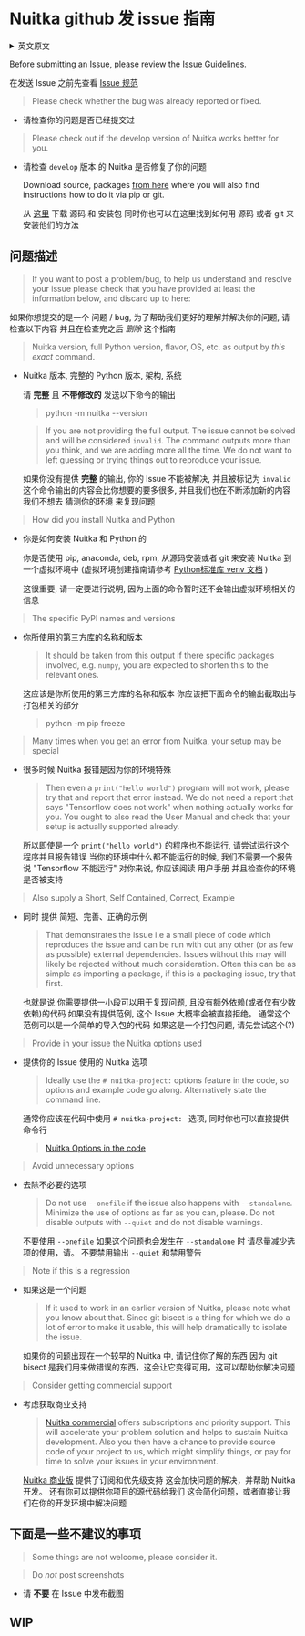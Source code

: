 # Nuitka github 发 issue 指南

<details>

<summary>英文原文</summary>

Before submitting an Issue, please review the
[Issue Guidelines](https://github.com/Nuitka/Nuitka/blob/develop/CONTRIBUTING.md#submitting-an-issue).

- Please check whether the bug was already reported or fixed.

- Please check out if the develop version of Nuitka works better for you.

  Download source, packages [from here](https://nuitka.net/doc/download.html) where you will also
  find instructions how to do it via pip or git.

If you want to post a problem/bug, to help us understand and resolve your issue please check that
you have provided at least the information below, and discard up to here:

- Nuitka version, full Python version, flavor, OS, etc. as output by *this exact* command.

  > python -m nuitka --version

  If you are not providing the full output. The issue cannot be solved and will be considered
  `invalid`. The command outputs more than you think, and we are adding more all the time. We do not
  want to left guessing or trying things out to reproduce your issue.

- How did you install Nuitka and Python

  Did you use pip, anaconda, deb, rpm, from source, git clone, then install into a virtualenv or
  not, this is very important usually and one thing, the above command does not tell us (yet).

- The specific PyPI names and versions

  It should be taken from this output if there specific packages involved, e.g. `numpy`, you are
  expected to shorten this to the relevant ones.

  > python -m pip freeze

- Many times when you get an error from Nuitka, your setup may be special

  Then even a `print("hello world")` program will not work, please try that and report that error
  instead. We do not need a report that says "Tensorflow does not work" when nothing actually works
  for you. You ought to also read the User Manual and check that your setup is actually supported
  already.

- Also supply a Short, Self Contained, Correct, Example

  That demonstrates the issue i.e a small piece of code which reproduces the issue and can be run
  with out any other (or as few as possible) external dependencies. Issues without this may will
  likely be rejected without much consideration. Often this can be as simple as importing a package,
  if this is a packaging issue, try that first.

  Pointers to repositories with usage of `pipenv` are very welcome, archives with examples are too,
  e.g. if a certain package structure is needed. This must be only source code, binaries are not
  used ever by us. But beware, that e.g. we cannot click around and stuff. Still do an effort to
  make the usage obvious. Having a compile script in the repo is perfect.

  But this cannot be much code for non-commercial users, since that causes too much effort. We
  cannot just compile your code, run it and have it download a control and command center.

- Provide in your issue the Nuitka options used

  Ideally use the `# nuitka-project:` options feature in the code, so options and example code go
  along. Alternatively state the command line.

  [Nuitka Options in the code](https://nuitka.net/doc/user-manual.html#nuitka-options-in-the-code)

- Avoid unnecessary options

  Do not use `--onefile` if the issue also happens with `--standalone`. Minimize the use of options
  as far as you can, please. Do not disable outputs with `--quiet` and do not disable warnings.

- Note if this is a regression

  If it used to work in an earlier version of Nuitka, please note what you know about that. Since
  git bisect is a thing for which we do a lot of error to make it usable, this will help
  dramatically to isolate the issue.

- Consider getting commercial support

  [Nuitka commercial](https://nuitka.net/doc/commercial.html) offers subscriptions and priority
  support. This will accelerate your problem solution and helps to sustain Nuitka development. Also
  you then have a chance to provide source code of your project to us, which might simplify things,
  or pay for time to solve your issues in your environment.

Some things are not welcome, please consider it.

- Do *not* post screenshots

  These are not welcome unless absolutely necessary, e.g. because of Qt display problem, instead
  capture the output of programs, so things are searchable and copy&paste will work. I just plainly
  don't want to manually copy strings and hope they match.

- Do *not* close the issue yourself, we will close things on stable releases

  We close issues only when they are released as a stable version, e.g. in a hotfix or a new
  release, before that it will be "Done" in planning and go through `factory` and `develop` tags to
  indicate they are solved there.

  Of course, if you find out your issue is invalid, please do close it, and we then attach the
  `invalid` tag.

- Do *not* report against factory version

  Unless you were asked to test it there, it is frequently very broken, and there is only noise to
  be had. Telling me about it on Discord would be a better idea.

- Do *not* let this template remain part of the issue, it's noise.

</details>

Before submitting an Issue, please review the
[Issue Guidelines](https://github.com/Nuitka/Nuitka/blob/develop/CONTRIBUTING.md#submitting-an-issue).

在发送 Issue 之前先查看 [Issue 规范](https://github.com/Nuitka/Nuitka/blob/develop/CONTRIBUTING.md#submitting-an-issue)

> Please check whether the bug was already reported or fixed.

- 请检查你的问题是否已经提交过

> Please check out if the develop version of Nuitka works better for you.

- 请检查 `develop` 版本 的 Nuitka 是否修复了你的问题

  Download source, packages [from here](https://nuitka.net/doc/download.html) where you will also
  find instructions how to do it via pip or git.
  
  从 [这里](https://nuitka.net/doc/download.html) 下载 源码 和 安装包
  同时你也可以在这里找到如何用 源码 或者 git 来安装他们的方法

## 问题描述

> If you want to post a problem/bug, to help us understand and resolve your issue please check that
> you have provided at least the information below, and discard up to here:

如果你想提交的是一个 问题 / bug, 为了帮助我们更好的理解并解决你的问题, 请检查以下内容
并且在检查完之后 *删除* 这个指南

> Nuitka version, full Python version, flavor, OS, etc. as output by *this exact* command.

- Nuitka 版本, 完整的 Python 版本, 架构, 系统
  
  请 **完整** 且 **不带修改的** 发送以下命令的输出
  
  > python -m nuitka --version

  > If you are not providing the full output. The issue cannot be solved and will be considered
  > `invalid`. The command outputs more than you think, and we are adding more all the time. We do not
  > want to left guessing or trying things out to reproduce your issue.

  如果你没有提供 **完整** 的输出, 你的 Issue 不能被解决, 并且被标记为 `invalid`
  这个命令输出的内容会比你想要的要多很多, 并且我们也在不断添加新的内容
  我们不想去 猜测你的环境 来复现问题

> How did you install Nuitka and Python

- 你是如何安装 Nuitka 和 Python 的
  
  你是否使用 pip, anaconda, deb, rpm, 从源码安装或者 git 来安装 Nuitka 到一个虚拟环境中
  (虚拟环境创建指南请参考 [Python标准库 venv 文档](https://docs.python.org/zh-cn/3/library/venv.html) )

  这很重要, 请一定要进行说明, 因为上面的命令暂时还不会输出虚拟环境相关的信息

> The specific PyPI names and versions

- 你所使用的第三方库的名称和版本
  
  > It should be taken from this output if there specific packages involved, e.g. `numpy`, you are
  > expected to shorten this to the relevant ones.

  这应该是你所使用的第三方库的名称和版本
  你应该把下面命令的输出截取出与打包相关的部分

  > python -m pip freeze

> Many times when you get an error from Nuitka, your setup may be special

- 很多时候 Nuitka 报错是因为你的环境特殊
  
  > Then even a `print("hello world")` program will not work, please try that and report that error
  > instead. We do not need a report that says "Tensorflow does not work" when nothing actually works
  > for you. You ought to also read the User Manual and check that your setup is actually supported
  > already.

  所以即使是一个 `print("hello world")` 的程序也不能运行, 请尝试运行这个程序并且报告错误
  当你的环境中什么都不能运行的时候, 我们不需要一个报告说 "Tensorflow 不能运行" 
  对你来说,  你应该阅读 用户手册 并且检查你的环境是否被支持

> Also supply a Short, Self Contained, Correct, Example

- 同时 提供 简短、完善、正确的示例
  
  > That demonstrates the issue i.e a small piece of code which reproduces the issue and can be run
  > with out any other (or as few as possible) external dependencies. Issues without this may will
  > likely be rejected without much consideration. Often this can be as simple as importing a package,
  > if this is a packaging issue, try that first.

  也就是说 你需要提供一小段可以用于复现问题, 且没有额外依赖(或者仅有少数依赖)的代码
  如果没有提供范例, 这个 Issue 大概率会被直接拒绝。 通常这个范例可以是一个简单的导入包的代码
  如果这是一个打包问题, 请先尝试这个(?)

> Provide in your issue the Nuitka options used

- 提供你的 Issue 使用的 Nuitka 选项
  
  > Ideally use the `# nuitka-project:` options feature in the code, so options and example code go
  > along. Alternatively state the command line.

  通常你应该在代码中使用 `# nuitka-project: ` 选项, 同时你也可以直接提供命令行

  > [Nuitka Options in the code](https://nuitka.net/doc/user-manual.html#nuitka-options-in-the-code)
  
> Avoid unnecessary options

- 去除不必要的选项
  
  > Do not use `--onefile` if the issue also happens with `--standalone`. Minimize the use of options
  > as far as you can, please. Do not disable outputs with `--quiet` and do not disable warnings.

  不要使用 `--onefile` 如果这个问题也会发生在 `--standalone` 时
  请尽量减少选项的使用，请。 不要禁用输出 `--quiet` 和禁用警告

> Note if this is a regression

- 如果这是一个问题
  
  > If it used to work in an earlier version of Nuitka, please note what you know about that. Since
  > git bisect is a thing for which we do a lot of error to make it usable, this will help
  > dramatically to isolate the issue.

  如果你的问题出现在一个较早的 Nuitka 中, 请记住你了解的东西
  因为 git bisect 是我们用来做错误的东西，这会让它变得可用，这可以帮助你解决问题

> Consider getting commercial support

- 考虑获取商业支持
  
  > [Nuitka commercial](https://nuitka.net/doc/commercial.html) offers subscriptions and priority
  > support. This will accelerate your problem solution and helps to sustain Nuitka development. Also
  > you then have a chance to provide source code of your project to us, which might simplify things,
  > or pay for time to solve your issues in your environment.

  [Nuitka 商业版](https://nuitka.net/doc/commercial.html) 提供了订阅和优先级支持
  这会加快问题的解决，并帮助 Nuitka 开发。 还有你可以提供你项目的源代码给我们
  这会简化问题，或者直接让我们在你的开发环境中解决问题

## 下面是一些不建议的事项

> Some things are not welcome, please consider it.

> Do *not* post screenshots

- 请 **不要** 在 Issue 中发布截图



## WIP
